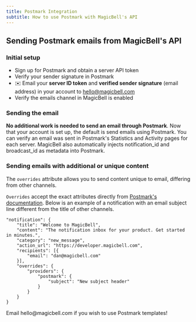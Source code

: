 ```yaml
---
title: Postmark Integration
subtitle: How to use Postmark with MagicBell's API
---
```


## Sending Postmark emails from MagicBell's API

### Initial setup

- Sign up for Postmark and obtain a server API token
- Verify your sender signature in Postmark
- ✉️ Email your **server ID token** and **verified sender signature** (email address) in your account to hello@magicbell.com
- Verify the emails channel in MagicBell is enabled

### Sending the email

**No additional work is needed to send an email through Postmark**. Now that your account is set up, the default is send emails using Postmark. You can verify an email was sent in Postmark's Statistics and Activity pages for each server. MagicBell also automatically injects notification_id and broadcast_id as metadata into Postmark.

### Sending emails with additional or unique content

The `overrides` attribute allows you to send content unique to email, differing from other channels.

`Overrides` accept the exact attributes directly from [Postmark's documentation](https://postmarkapp.com/developer/api/email-api). Below is an example of a notification with an email subject line different from the title of other channels.

```shell hideHeader
"notification": {
    "title": "Welcome to MagicBell",
    "content": "The notification inbox for your product. Get started in minutes.",
    "category": "new_message",
    "action_url": "https://developer.magicbell.com",
    "recipients": [{
        "email": "dan@magicbell.com"
    }],
    "overrides": {
        "providers": {
            "postmark": {
                "subject": "New subject header"
            }
        }
    }
}
```

<Note>
Email hello@magicbell.com if you wish to use Postmark templates!
</Note>